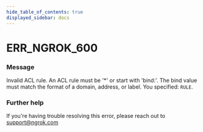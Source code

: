 ```yaml
---
hide_table_of_contents: true
displayed_sidebar: docs
---
```



# ERR_NGROK_600

### Message

Invalid ACL rule. An ACL rule must be '\*' or start with 'bind:'. The bind value must match the format of a domain, address, or label. You specified: `RULE`.

<ErrorDetails error="err_ngrok_600" />

### Further help

If you're having trouble resolving this error, please reach out to [support@ngrok.com](mailto:support@ngrok.com?subject=Help%20with%20ERR_NGROK_600)


